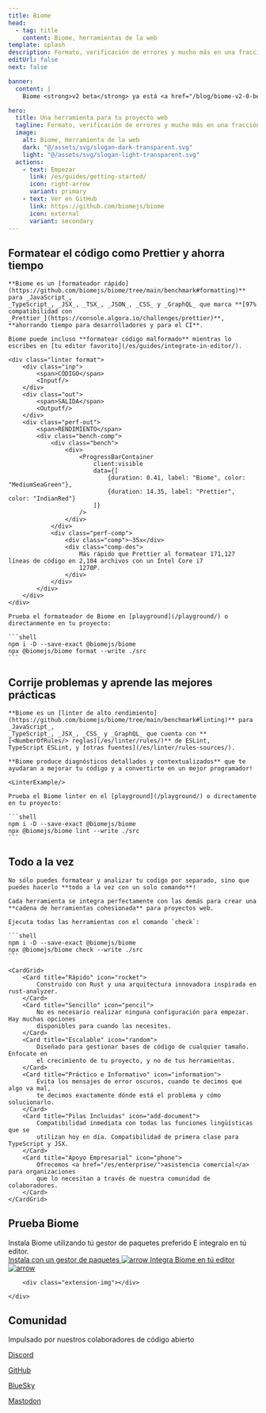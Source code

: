 ```yaml
---
title: Biome
head:
  - tag: title
    content: Biome, herramientas de la web
template: splash
description: Formato, verificación de errores y mucho más en una fracción de segundos.
editUrl: false
next: false

banner:
  content: |
    Biome <strong>v2 beta</strong> ya está <a href="/blog/biome-v2-0-beta/">disponible</a> 🚀. Más información en la <a href="https://next.biomejs.dev/guides/getting-started/">nueva documentación</a>.

hero:
  title: Una herramienta para tu proyecto web
  tagline: Formato, verificación de errores y mucho más en una fracción de segundos.
  image:
    alt: Biome, Herramienta de la web
    dark: "@/assets/svg/slogan-dark-transparent.svg"
    light: "@/assets/svg/slogan-light-transparent.svg"
  actions:
    - text: Empezar
      link: /es/guides/getting-started/
      icon: right-arrow
      variant: primary
    - text: Ver en GitHub
      link: https://github.com/biomejs/biome
      icon: external
      variant: secondary
---
```



<div class="gradient"></div>
<div class="grid"></div>

<div class="hero-code">
    <h2 class="head">Formatear el código como Prettier y ahorra tiempo</h2>

    **Biome es un [formateador rápido](https://github.com/biomejs/biome/tree/main/benchmark#formatting)** para _JavaScript_,
    _TypeScript_, _JSX_, _TSX_, _JSON_, _CSS_ y _GraphQL_ que marca **[97% compatibilidad con
    _Prettier_](https://console.algora.io/challenges/prettier)**, **ahorrando tiempo para desarrolladores y para el CI**.

    Biome puede incluso **formatear código malformado** mientras lo escribes en [tu editor favorito](/es/guides/integrate-in-editor/).

    <div class="linter format">
        <div class="inp">
            <span>CÓDIGO</span>
            <Inputf/>
        </div>
        <div class="out">
            <span>SALIDA</span>
            <Outputf/>
        </div>
        <div class="perf-out">
            <span>RENDIMIENTO</span>
            <div class="bench-comp">
                <div class="bench">
                    <div>
                        <ProgressBarContainer
                            client:visible
                            data={[
                                {duration: 0.41, label: "Biome", color: "MediumSeaGreen"},
                                {duration: 14.35, label: "Prettier", color: "IndianRed"}
                            ]}
                        />
                    </div>
                </div>
                <div class="perf-comp">
                    <div class="comp">~35x</div>
                    <div class="comp-des">
                        Más rápido que Prettier al formatear 171,127 líneas de código en 2,104 archivos con un Intel Core i7
                        1270P.
                    </div>
                </div>
            </div>
        </div>
    </div>

    Prueba el formateador de Biome en [playground](/playground/) o directanmente en tu proyecto:

    ```shell
    npm i -D --save-exact @biomejs/biome
    npx @biomejs/biome format --write ./src
    ```

</div>

<div class="hero-code">
    <h2 class="head">Corrije problemas y aprende las mejores prácticas</h2>

    **Biome es un [linter de alto rendimiento](https://github.com/biomejs/biome/tree/main/benchmark#linting)** para _JavaScript_,
    _TypeScript_, _JSX_, _CSS_ y _GraphQL_ que cuenta con **[<NumberOfRules/> reglas](/es/linter/rules/)** de ESLint,
    TypeScript ESLint, y [otras fuentes](/es/linter/rules-sources/).

    **Biome produce diagnósticos detallados y contextualizados** que te ayudaran a mejorar tu código y a convertirte en un mejor programador!

    <LinterExample/>

    Prueba el Biome linter en el [playground](/playground/) o directamente en tu proyecto:

    ```shell
    npm i -D --save-exact @biomejs/biome
    npx @biomejs/biome lint --write ./src
    ```

</div>

<div class="hero-code">
    <h2 class="head">Todo a la vez</h2>

    No sólo puedes formatear y analizar tu codigo por separado, sino que puedes hacerlo **todo a la vez con un solo comando**!

    Cada herramienta se integra perfectamente con las demás para crear una **cadena de herramientas cohesionada** para proyectos web.

    Ejecuta todas las herramientas con el comando `check`:

    ```shell
    npm i -D --save-exact @biomejs/biome
    npx @biomejs/biome check --write ./src
    ```

</div>

<div class="card-cnt">

    <CardGrid>
        <Card title="Rápido" icon="rocket">
            Construido con Rust y una arquitectura innovadora inspirada en rust-analyzer.
        </Card>
        <Card title="Sencillo" icon="pencil">
            No es necesario realizar ninguna configuración para empezar. Hay muchas opciones
            disponibles para cuando las necesites.
        </Card>
        <Card title="Escalable" icon="random">
            Diseñado para gestionar bases de código de cualquier tamaño. Enfocate en
            el crecimiento de tu proyecto, y no de tus herramientas.
        </Card>
        <Card title="Práctico e Informativo" icon="information">
            Evita los mensajes de error oscuros, cuando te decimos que algo va mal,
            te decimos exactamente dónde está el problema y cómo solucionarlo.
        </Card>
        <Card title="Pilas Incluidas" icon="add-document">
            Compatibilidad inmediata con todas las funciones lingüísticas que se
            utilizan hoy en día. Compatibilidad de primera clase para TypeScript y JSX.
        </Card>
        <Card title="Apoyo Empresarial" icon="phone">
            Ofrecemos <a href="/es/enterprise/">asistencia comercial</a> para organizaciones
            que lo necesitan a través de nuestra comunidad de colaboradores.
        </Card>
    </CardGrid>

</div>
<div class="installation-body">
    <div class="installation">
        <div class="installation-left">
            <h2 class="head">Prueba Biome</h2>
            <div class="installation-description">
                Instala Biome utilizando tú gestor de paquetes preferido E integralo en tú editor.
            </div>
            <a class="installation-biome" href="/es/guides/getting-started/#installation">
                Instala con un gestor de paquetes
                <Image src={arrow} alt="arrow"/>
            </a>
            <a
                href="/es/guides/integrate-in-editor/"
                class="installation-extension"
            >
                Integra Biome en tú editor
                <Image src={arrow} alt="arrow"/>
            </a>
        </div>

        <div class="extension-img"></div>

    </div>

</div>

<AwardBanner />

<div class="community">
  <div class="community-grid"></div>
  <h2 class="head">Comunidad</h2>
  <div class="community-connect">
    <div class="community-description">
      Impulsado por nuestros colaboradores de código abierto
    </div>
    <div class="community-links">
      <a href="https://biomejs.dev/chat" class="discord">
        <Icon name="discord" />
        <p>Discord</p>
      </a>
      <a href="https://github.com/biomejs/biome" class="github">
        <Icon name="github" />
        <p>GitHub</p>
      </a>
      <a href="https://bsky.app/profile/biomejs.dev" class="blueSky">
        <Icon name="blueSky" />
        <p>BlueSky</p>
      </a>
      <a href="https://fosstodon.org/@biomejs" class="mastodon">
        <Icon name="mastodon" />
        <p>Mastodon</p>
      </a>
    </div>
  </div>
  <div class="connect">
    <Community />
  </div>
</div>

<Sponsors title="Patrocinadores" />

<Netlify />

